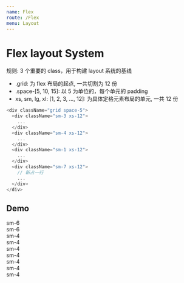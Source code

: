 ```yaml
---
name: Flex
route: /Flex
menu: Layout
---
```



# Flex layout System

规则: 3 个重要的 class，用于构建 layout 系统的基线

- .grid: 为 flex 布局的起点, 一共切割为 12 份
- .space-[5, 10, 15]: 以 5 为单位的，每个单元的 padding
- xs, sm, lg, xl: [1, 2, 3, ..., 12]: 为具体定格元素布局的单元, 一共 12 份

```js
<div className="grid space-5">
  <div className="sm-3 xs-12">
    ...
  </div>
  <div className="sm-4 xs-12">
    ...
  </div>
  <div className="sm-1 xs-12">
    ...
  </div>
  <div className="sm-7 xs-12">
    // 新占一行
    ...
  </div>
</div>
```

## Demo

<Playground className="bg_default">
  <div className="card-container">
    <div className="grid space-20">
      <div className="sm-6 xs-12">
        <Card p={10}>
          sm-6
        </Card>
      </div>
      <div className="sm-6 xs-12">
        <Card p={10}>
          sm-6
        </Card>
      </div>
      <div className="sm-4 xs-12">
        <Card p={10}>
          sm-4
        </Card>
      </div>
      <div className="sm-4 xs-12">
        <Card p={10}>
          sm-4
        </Card>
      </div>
      <div className="sm-4 xs-12">
        <Card p={10}>
          sm-4
        </Card>
      </div>
      <div className="sm-3 xs-12">
        <Card p={10}>
          sm-4
        </Card>
      </div>
      <div className="sm-3 xs-12">
        <Card p={10}>
          sm-4
        </Card>
      </div>
      <div className="sm-3 xs-12">
        <Card p={10}>
          sm-4
        </Card>
      </div>
      <div className="sm-3 xs-12">
        <Card p={10}>
          sm-4
        </Card>
      </div>
    </div>
  </div>
</Playground>
